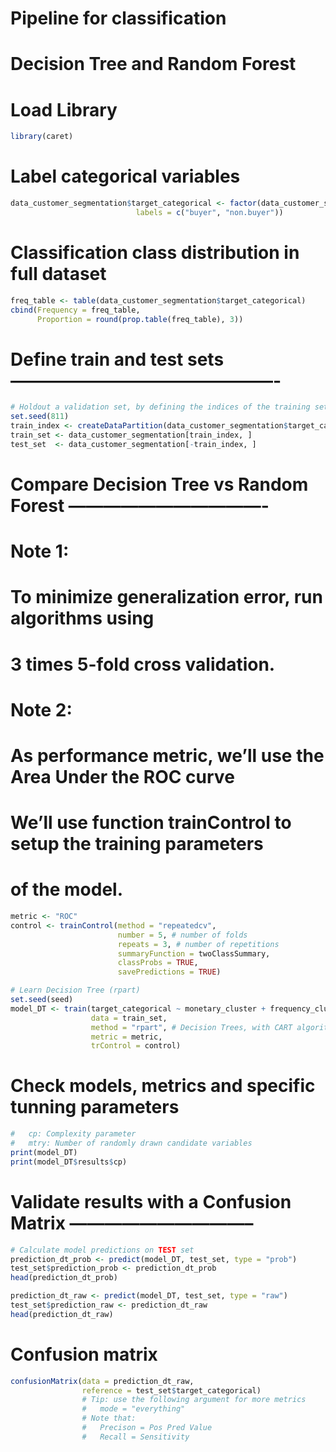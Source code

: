 # Pipeline for classification
# Decision Tree and Random Forest

# Load Library
```{r}
library(caret)
```

# Label categorical variables
```{r}
data_customer_segmentation$target_categorical <- factor(data_customer_segmentation$target, levels = 1:0,
                            labels = c("buyer", "non.buyer"))
```

# Classification class distribution in full dataset
```{r}
freq_table <- table(data_customer_segmentation$target_categorical)
cbind(Frequency = freq_table,
      Proportion = round(prop.table(freq_table), 3))
```

# Define train and test sets ----------------------------------------------
```{r}
# Holdout a validation set, by defining the indices of the training set
set.seed(811)
train_index <- createDataPartition(data_customer_segmentation$target_categorical, p = 0.8, list = FALSE)
train_set <- data_customer_segmentation[train_index, ]
test_set  <- data_customer_segmentation[-train_index, ]
```

# Compare Decision Tree vs Random Forest ----------------------------------
# Note 1:
#   To minimize generalization error, run algorithms using
#   3 times 5-fold cross validation.
# Note 2:
#   As performance metric, we'll use the Area Under the ROC curve
#   
# We'll use function trainControl to setup the training parameters
# of the model.
```{r}
metric <- "ROC"
control <- trainControl(method = "repeatedcv",
                        number = 5, # number of folds
                        repeats = 3, # number of repetitions
                        summaryFunction = twoClassSummary,
                        classProbs = TRUE,
                        savePredictions = TRUE)

# Learn Decision Tree (rpart)
set.seed(seed)
model_DT <- train(target_categorical ~ monetary_cluster + frequency_cluster + recency_cluster ,
                  data = train_set,
                  method = "rpart", # Decision Trees, with CART algorithm
                  metric = metric,
                  trControl = control)
```

# Check models, metrics and specific tunning parameters
```{r}
#   cp: Complexity parameter
#   mtry: Number of randomly drawn candidate variables
print(model_DT)
print(model_DT$results$cp)
```

# Validate results with a Confusion Matrix --------------------------------
```{r}
# Calculate model predictions on TEST set
prediction_dt_prob <- predict(model_DT, test_set, type = "prob")
test_set$prediction_prob <- prediction_dt_prob
head(prediction_dt_prob)

prediction_dt_raw <- predict(model_DT, test_set, type = "raw")
test_set$prediction_raw <- prediction_dt_raw
head(prediction_dt_raw)
```

# Confusion matrix
```{r}
confusionMatrix(data = prediction_dt_raw,
                reference = test_set$target_categorical)
                # Tip: use the following argument for more metrics
                #   mode = "everything"
                # Note that:
                #   Precison = Pos Pred Value
                #   Recall = Sensitivity
```



